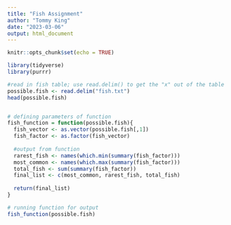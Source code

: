 ```yaml
---
title: "Fish Assignment"
author: "Tommy King"
date: "2023-03-06"
output: html_document
---
```


```r
knitr::opts_chunk$set(echo = TRUE)

library(tidyverse)
library(purrr)
```

```r

#read in fish table; use read.delim() to get the "x" out of the table
possible.fish <- read.delim("fish.txt")
head(possible.fish)


# defining parameters of function
fish_function = function(possible.fish){
  fish_vector <- as.vector(possible.fish[,1])
  fish_factor <- as.factor(fish_vector)
  
  #output from function
  rarest_fish <- names(which.min(summary(fish_factor)))
  most_common <- names(which.max(summary(fish_factor)))
  total_fish <- sum(summary(fish_factor))
  final_list <- c(most_common, rarest_fish, total_fish)
  
  return(final_list)
}

# running function for output
fish_function(possible.fish)






```

